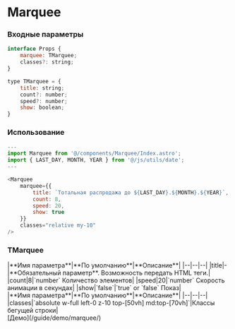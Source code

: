# Marquee

### Входные параметры

```js
interface Props {
	marquee: TMarquee;
	classes?: string;
}

type TMarquee = {
	title: string;
	count?: number;
	speed?: number;
	show: boolean;
}
```
### Использование
```js
---
import Marquee from '@/components/Marquee/Index.astro';
import { LAST_DAY, MONTH, YEAR } from '@/js/utils/date';
---

<Marquee 
    marquee={{
        title: `Тотальная распродажа до ${LAST_DAY}.${MONTH}.${YEAR}`, 
        count: 8,
        speed: 20, 
        show: true
    }}
    classes="relative my-10"
/>
```
### TMarquee
<div class="*:!text-left mb-10">
    |**Имя параметра**|**По умолчанию**|**Описание**|
    |--|--|--|
	|title|-|**Обязательный параметр**. Возможность передать HTML теги.|
	|count|8|`number` Количество элементов|
	|speed|20|`number` Скорость анимации в секундах|
	|show|`false`|`true` or `false` Показ|
</div>

<div class="*:!text-left mb-10">
    |**Имя параметра**|**По умолчанию**|**Описание**|
    |--|--|--|
	|classes|`absolute w-full left-0 z-10 top-[50vh] md:top-[70vh]`|Классы бегущей строки|
</div>
[Демо](/guide/demo/marquee/)